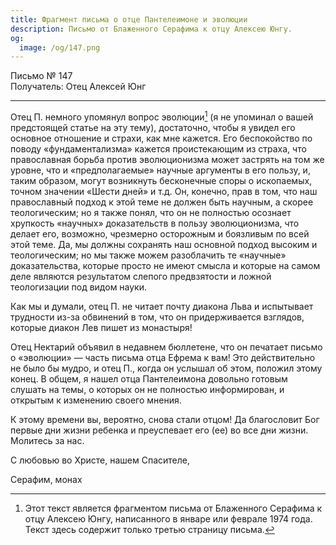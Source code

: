 ```yaml
---
title: Фрагмент письма о отце Пантелеимоне и эволюции
description: Письмо от Блаженного Серафима к отцу Алексею Юнгу.
og:
  image: /og/147.png
---
```


<div style={{textAlign:'right', fontFamily:'monospace'}}>Письмо № 147</div>
<div style={{textAlign:'left', fontFamily:'monospace'}}>Получатель: Отец Алексей Юнг</div>

---

Отец П. немного упомянул вопрос эволюции[^1] (я не упоминал о вашей предстоящей статье на эту тему), достаточно, чтобы я увидел его основное отношение и страхи, как мне кажется. Его беспокойство по поводу «фундаментализма» кажется проистекающим из страха, что православная борьба против эволюционизма может застрять на том же уровне, что и «предполагаемые» научные аргументы в его пользу, и, таким образом, могут возникнуть бесконечные споры о ископаемых, точном значении «Шести дней» и т.д. Он, конечно, прав в том, что наш православный подход к этой теме не должен быть научным, а скорее теологическим; но я также понял, что он не полностью осознает хрупкость «научных» доказательств в пользу эволюционизма, что делает его, возможно, чрезмерно осторожным и боязливым по всей этой теме. Да, мы должны сохранять наш основной подход высоким и теологическим; но мы также можем разоблачить те «научные» доказательства, которые просто не имеют смысла и которые на самом деле являются результатом слепого предвзятости и ложной теологизации под видом науки.

Как мы и думали, отец П. не читает почту диакона Льва и испытывает трудности из-за обвинений в том, что он придерживается взглядов, которые диакон Лев пишет из монастыря!

Отец Нектарий объявил в недавнем бюллетене, что он печатает письмо о «эволюции» — часть письма отца Ефрема к вам! Это действительно не было бы мудро, и отец П., когда он услышал об этом, положил этому конец. В общем, я нашел отца Пантелеимона довольно готовым слушать на темы, о которых он не полностью информирован, и открытым к изменению своего мнения.

К этому времени вы, вероятно, снова стали отцом! Да благословит Бог первые дни жизни ребенка и преуспевает его (ее) во все дни жизни. Молитесь за нас.

С любовью во Христе, нашем Спасителе,

Серафим, монах

[^1]: Этот текст является фрагментом письма от Блаженного Серафима к отцу Алексею Юнгу, написанного в январе или феврале 1974 года. Текст здесь содержит только третью страницу письма.